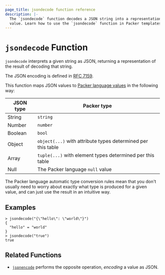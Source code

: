 ```yaml
---
page_title: jsondecode function reference
description: |-
  The `jsondecode` function decodes a JSON string into a representation of its
  value. Learn how to use the `jsondecode` function in Packer templates.
---
```


# `jsondecode` Function

`jsondecode` interprets a given string as JSON, returning a representation
of the result of decoding that string.

The JSON encoding is defined in [RFC 7159](https://tools.ietf.org/html/rfc7159).

This function maps JSON values to
[Packer language values](/packer/docs/templates/hcl_templates/expressions#types-and-values)
in the following way:

| JSON type | Packer type                                                  |
| --------- | ------------------------------------------------------------ |
| String    | `string`                                                     |
| Number    | `number`                                                     |
| Boolean   | `bool`                                                       |
| Object    | `object(...)` with attribute types determined per this table |
| Array     | `tuple(...)` with element types determined per this table    |
| Null      | The Packer language `null` value                             |

The Packer language automatic type conversion rules mean that you don't
usually need to worry about exactly what type is produced for a given value,
and can just use the result in an intuitive way.

## Examples

```shell-session
> jsondecode("{\"hello\": \"world\"}")
{
  "hello" = "world"
}
> jsondecode("true")
true
```

## Related Functions

- [`jsonencode`](/packer/docs/templates/hcl_templates/functions/encoding/jsonencode) performs the opposite operation, _encoding_
  a value as JSON.
